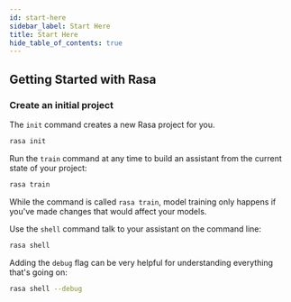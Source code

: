 ```yaml
---
id: start-here
sidebar_label: Start Here
title: Start Here
hide_table_of_contents: true
---
```



## Getting Started with Rasa

### Create an initial project

The `init` command creates a new Rasa project for you.

```bash
rasa init
```

Run the `train` command at any time to build an assistant from the current state of your project:

```bash
rasa train
```

While the command is called `rasa train`, model training only happens if you've made changes that would affect your models.

Use the `shell` command talk to your assistant on the command line:

```bash
rasa shell
```

Adding the `debug` flag can be very helpful for understanding everything that's going on:

```bash
rasa shell --debug
```

